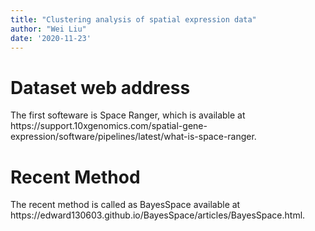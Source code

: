 ```yaml
---
title: "Clustering analysis of spatial expression data"
author: "Wei Liu"
date: '2020-11-23'
---
```


# Dataset web address
The first softeware  is Space Ranger, which is available at https://support.10xgenomics.com/spatial-gene-expression/software/pipelines/latest/what-is-space-ranger.

# Recent Method 
The recent method is called as BayesSpace available at https://edward130603.github.io/BayesSpace/articles/BayesSpace.html.